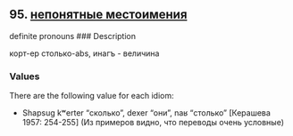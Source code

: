 ## 95. <a href =  'https://agricolamz.github.io/The_Circassian_Isoglosses_Database/95.html'>непонятные местоимения</a>
definite pronouns
### Description

корт-ер столько-abs, инагъ - величина

### Values
There are the following value for each idiom:

* Shapsug  kʷerter "сколько", dexer "они", naʁ "столько" [Керашева 1957: 254-255] (Из примеров видно, что переводы очень условные)

